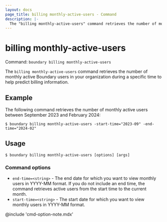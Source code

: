 ```yaml
---
layout: docs
page_title: billing monthly-active-users - Command
description: |-
  The "billing monthly-active-users" command retrieves the number of monthly active users during a specified time to help you predict user-based pricing.
---
```


# billing monthly-active-users

Command: `boundary billing monthly-active-users`

The `billing monthly-active-users` command retrieves the number of monthly active Boundary users in your organization during a specific time to help predict billing information.

## Example

The following command retrieves the number of monthly active users between September 2023 and February 2024:

```shell-session
$ boundary billing monthly-active-users -start-time="2023-09" -end-time="2024-02"
```

## Usage

<CodeBlockConfig hideClipboard>

```shell-session
$ boundary billing monthly-active-users [options] [args]
```

</CodeBlockConfig>

### Command options

- `end-time=<string>` -  The end date for which you want to view monthly users in YYYY-MM format.
If you do not include an end time, the command retrieves active users from the start time to the current month.
- `start-time=<string>` -  The start date for which you want to view monthly users in YYYY-MM format.

@include 'cmd-option-note.mdx'